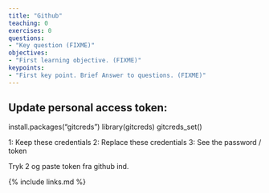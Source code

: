 ```yaml
---
title: "Github"
teaching: 0
exercises: 0
questions:
- "Key question (FIXME)"
objectives:
- "First learning objective. (FIXME)"
keypoints:
- "First key point. Brief Answer to questions. (FIXME)"
---
```


## Update personal access token:

install.packages("gitcreds")
library(gitcreds)
gitcreds_set()

1: Keep these credentials
2: Replace these credentials
3: See the password / token

Tryk 2 og paste token fra github ind.

{% include links.md %}
